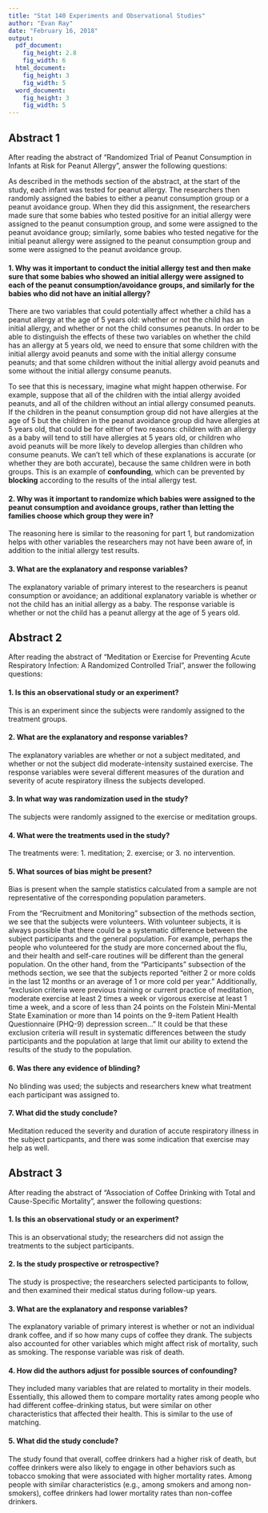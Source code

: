 ```yaml
---
title: "Stat 140 Experiments and Observational Studies"
author: "Evan Ray"
date: "February 16, 2018"
output:
  pdf_document:
    fig_height: 2.8
    fig_width: 6
  html_document:
    fig_height: 3
    fig_width: 5
  word_document:
    fig_height: 3
    fig_width: 5
---
```


## Abstract 1

After reading the abstract of "Randomized Trial of Peanut Consumption in Infants at Risk for Peanut Allergy", answer the following questions:

As described in the methods section of the abstract, at the start of the study, each infant was tested for peanut allergy.  The researchers then randomly assigned the babies to either a peanut consumption group or a peanut avoidance group.  When they did this assignment, the researchers made sure that some babies who tested positive for an initial allergy were assigned to the peanut consumption group, and some were assigned to the peanut avoidance group; similarly, some babies who tested negative for the initial peanut allergy were assigned to the peanut consumption group and some were assigned to the peanut avoidance group.

#### 1. Why was it important to conduct the initial allergy test and then make sure that some babies who showed an initial allergy were assigned to each of the peanut consumption/avoidance groups, and similarly for the babies who did not have an initial allergy?

There are two variables that could potentially affect whether a child has a peanut allergy at the age of 5 years old: whether or not the child has an initial allergy, and whether or not the child consumes peanuts.  In order to be able to distinguish the effects of these two variables on whether the child has an allergy at 5 years old, we need to ensure that some children with the initial allergy avoid peanuts and some with the initial allergy consume peanuts; and that some children without the initial allergy avoid peanuts and some without the initial allergy consume peanuts.

To see that this is necessary, imagine what might happen otherwise.  For example, suppose that all of the children with the intial allergy avoided peanuts, and all of the children without an intial allergy consumed peanuts.  If the children in the peanut consumption group did not have allergies at the age of 5 but the children in the peanut avoidance group did have allergies at 5 years old, that could be for either of two reasons: children with an allergy as a baby will tend to still have allergies at 5 years old, or children who avoid peanuts will be more likely to develop allergies than children who consume peanuts.  We can't tell which of these explanations is accurate (or whether they are both accurate), because the same children were in both groups.  This is an example of **confounding**, which can be prevented by **blocking** according to the results of the intial allergy test.

#### 2. Why was it important to randomize which babies were assigned to the peanut consumption and avoidance groups, rather than letting the families choose which group they were in?

The reasoning here is similar to the reasoning for part 1, but randomization helps with other variables the researchers may not have been aware of, in addition to the initial allergy test results.

#### 3. What are the explanatory and response variables?

The explanatory variable of primary interest to the researchers is peanut consumption or avoidance; an additional explanatory variable is whether or not the child has an initial allergy as a baby.  The response variable is whether or not the child has a peanut allergy at the age of 5 years old.

\newpage

## Abstract 2

After reading the abstract of "Meditation or Exercise for Preventing Acute Respiratory Infection: A Randomized Controlled Trial", answer the following questions:

#### 1. Is this an observational study or an experiment?

This is an experiment since the subjects were randomly assigned to the treatment groups.

#### 2. What are the explanatory and response variables?

The explanatory variables are whether or not a subject meditated, and whether or not the subject did moderate-intensity sustained exercise.  The response variables were several different measures of the duration and severity of acute respiratory illness the subjects developed.

#### 3. In what way was randomization used in the study?

The subjects were randomly assigned to the exercise or meditation groups.

#### 4. What were the treatments used in the study?

The treatments were: 1. meditation; 2. exercise; or 3. no intervention.

#### 5. What sources of bias might be present?

Bias is present when the sample statistics calculated from a sample are not representative of the corresponding population parameters.

From the "Recruitment and Monitoring" subsection of the methods section, we see that the subjects were volunteers.  With volunteer subjects, it is always possible that there could be a systematic difference between the subject participants and the general population.  For example, perhaps the people who volunteered for the study are more concerned about the flu, and their health and self-care routines will be different than the general population.  On the other hand, from the "Participants" subsection of the methods section, we see that the subjects reported "either 2 or more colds in the last 12 months or an average of 1 or more cold per year."  Additionally, "exclusion criteria were previous training or current practice of meditation, moderate exercise at least 2 times a week or vigorous exercise at least 1 time a week, and a score of less than 24 points on the Folstein Mini-Mental State Examination or more than 14 points on the 9-item Patient Health Questionnaire (PHQ-9) depression screen..."  It could be that these exclusion criteria will result in systematic differences between the study participants and the population at large that limit our ability to extend the results of the study to the population.

#### 6. Was there any evidence of blinding?

No blinding was used; the subjects and researchers knew what treatment each participant was assigned to.

#### 7. What did the study conclude?

Meditation reduced the severity and duration of accute respiratory illness in the subject particpants, and there was some indication that exercise may help as well.

## Abstract 3

After reading the abstract of "Association of Coffee Drinking with Total and Cause-Specific Mortality", answer the following questions:

#### 1. Is this an observational study or an experiment?

This is an observational study; the researchers did not assign the treatments to the subject participants.

#### 2. Is the study prospective or retrospective?

The study is prospective; the researchers selected participants to follow, and then examined their medical status during follow-up years.

#### 3. What are the explanatory and response variables?

The explanatory variable of primary interest is whether or not an individual drank coffee, and if so how many cups of coffee they drank.  The subjects also accounted for other variables which might affect risk of mortality, such as smoking.  The response variable was risk of death.

#### 4. How did the authors adjust for possible sources of confounding?

They included many variables that are related to mortality in their models.  Essentially, this allowed them to compare mortality rates among people who had different coffee-drinking status, but were similar on other characteristics that affected their health.  This is similar to the use of matching.

#### 5. What did the study conclude?

The study found that overall, coffee drinkers had a higher risk of death, but coffee drinkers were also likely to engage in other behaviors such as tobacco smoking that were associated with higher mortality rates.  Among people with similar characteristics (e.g., among smokers and among non-smokers), coffee drinkers had lower mortality rates than non-coffee drinkers.
